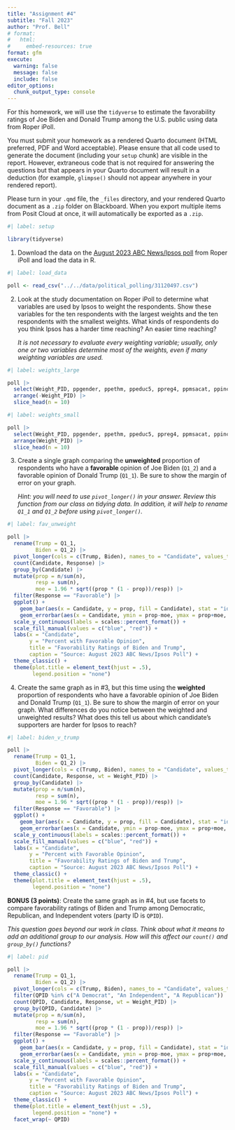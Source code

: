 ```yaml
---
title: "Assignment #4"
subtitle: "Fall 2023"
author: "Prof. Bell"
# format:
#   html:
#     embed-resources: true
format: gfm
execute:
  warning: false
  message: false
  include: false
editor_options: 
  chunk_output_type: console
---
```


For this homework, we will use the `tidyverse` to estimate the favorability ratings of Joe Biden and Donald Trump among the U.S. public using data from Roper iPoll.

You must submit your homework as a rendered Quarto document (HTML preferred, PDF and Word acceptable). Please ensure that all code used to generate the document (including your `setup` chunk) are visible in the report. However, extraneous code that is not required for answering the questions but that appears in your Quarto document will result in a deduction (for example, `glimpse()` should not appear anywhere in your rendered report).

Please turn in your `.qmd` file, the `_files` directory, and your rendered Quarto document as a `.zip` folder on Blackboard. When you export multiple items from Posit Cloud at once, it will automatically be exported as a `.zip`.

```r
#| label: setup

library(tidyverse)
```

1. Download the data on the [August 2023 ABC News/Ipsos poll](https://doi.org/10.25940/ROPER-31120497) from Roper iPoll and load the data in R.

```r
#| label: load_data

poll <- read_csv("../../data/political_polling/31120497.csv")
```

2. Look at the study documentation on Roper iPoll to determine what variables are used by Ipsos to weight the respondents. Show these variables for the ten respondents with the largest weights and the ten respondents with the smallest weights. What kinds of respondents do you think Ipsos has a harder time reaching? An easier time reaching?

    *It is not necessary to evaluate every weighting variable; usually, only one or two variables determine most of the weights, even if many weighting variables are used.*

```r
#| label: weights_large

poll |>
  select(Weight_PID, ppgender, ppethm, ppeduc5, ppreg4, ppmsacat, ppinc7, QPID) |>
  arrange(-Weight_PID) |>
  slice_head(n = 10)
```

```r
#| label: weights_small

poll |>
  select(Weight_PID, ppgender, ppethm, ppeduc5, ppreg4, ppmsacat, ppinc7, QPID) |>
  arrange(Weight_PID) |>
  slice_head(n = 10)
```

3. Create a single graph comparing the **unweighted** proportion of respondents who have a **favorable** opinion of Joe Biden (`Q1_2`) and a favorable opinion of Donald Trump (`Q1_1`). Be sure to show the margin of error on your graph.

    *Hint: you will need to use `pivot_longer()` in your answer. Review this function from our class on tidying data. In addition, it will help to rename `Q1_1` and `Q1_2` before using `pivot_longer()`.*

```r
#| label: fav_unweight

poll |>
  rename(Trump = Q1_1,
         Biden = Q1_2) |>
  pivot_longer(cols = c(Trump, Biden), names_to = "Candidate", values_to = "Response") |>
  count(Candidate, Response) |>
  group_by(Candidate) |>
  mutate(prop = n/sum(n),
         resp = sum(n),
         moe = 1.96 * sqrt((prop * (1 - prop))/resp)) |>
  filter(Response == "Favorable") |>
  ggplot() +
    geom_bar(aes(x = Candidate, y = prop, fill = Candidate), stat = "identity", position = "dodge") +
    geom_errorbar(aes(x = Candidate, ymin = prop-moe, ymax = prop+moe, group = Candidate), position = position_dodge(.9), width = .2) +
  scale_y_continuous(labels = scales::percent_format()) +
  scale_fill_manual(values = c("blue", "red")) +
  labs(x = "Candidate",
       y = "Percent with Favorable Opinion",
       title = "Favorability Ratings of Biden and Trump",
       caption = "Source: August 2023 ABC News/Ipsos Poll") +
  theme_classic() +
  theme(plot.title = element_text(hjust = .5),
        legend.position = "none")
```

4. Create the same graph as in \#3, but this time using the **weighted** proportion of respondents who have a favorable opinion of Joe Biden and Donald Trump (`Q1_1`). Be sure to show the margin of error on your graph. What differences do you notice between the weighted and unweighted results? What does this tell us about which candidate's supporters are harder for Ipsos to reach?

```r
#| label: biden_v_trump

poll |>
  rename(Trump = Q1_1,
         Biden = Q1_2) |>
  pivot_longer(cols = c(Trump, Biden), names_to = "Candidate", values_to = "Response") |>
  count(Candidate, Response, wt = Weight_PID) |>
  group_by(Candidate) |>
  mutate(prop = n/sum(n),
         resp = sum(n),
         moe = 1.96 * sqrt((prop * (1 - prop))/resp)) |>
  filter(Response == "Favorable") |>
  ggplot() +
    geom_bar(aes(x = Candidate, y = prop, fill = Candidate), stat = "identity", position = "dodge") +
    geom_errorbar(aes(x = Candidate, ymin = prop-moe, ymax = prop+moe, group = Candidate), position = position_dodge(.9), width = .2) +
  scale_y_continuous(labels = scales::percent_format()) +
  scale_fill_manual(values = c("blue", "red")) +
  labs(x = "Candidate",
       y = "Percent with Favorable Opinion",
       title = "Favorability Ratings of Biden and Trump",
       caption = "Source: August 2023 ABC News/Ipsos Poll") +
  theme_classic() +
  theme(plot.title = element_text(hjust = .5),
        legend.position = "none")
```

**BONUS (3 points)**: Create the same graph as in \#4, but use facets to compare favorability ratings of Biden and Trump among Democratic, Republican, and Independent voters (party ID is `QPID`).

*This question goes beyond our work in class. Think about what it means to add an additional group to our analysis. How will this affect our `count()` and `group_by()` functions?*

```r
#| label: pid

poll |>
  rename(Trump = Q1_1,
         Biden = Q1_2) |>
  pivot_longer(cols = c(Trump, Biden), names_to = "Candidate", values_to = "Response") |>
  filter(QPID %in% c("A Democrat", "An Independent", "A Republican")) |>
  count(QPID, Candidate, Response, wt = Weight_PID) |>
  group_by(QPID, Candidate) |>
  mutate(prop = n/sum(n),
         resp = sum(n),
         moe = 1.96 * sqrt((prop * (1 - prop))/resp)) |>
  filter(Response == "Favorable") |>
  ggplot() +
    geom_bar(aes(x = Candidate, y = prop, fill = Candidate), stat = "identity", position = "dodge") +
    geom_errorbar(aes(x = Candidate, ymin = prop-moe, ymax = prop+moe, group = Candidate), position = position_dodge(.9), width = .2) +
  scale_y_continuous(labels = scales::percent_format()) +
  scale_fill_manual(values = c("blue", "red")) +
  labs(x = "Candidate",
       y = "Percent with Favorable Opinion",
       title = "Favorability Ratings of Biden and Trump",
       caption = "Source: August 2023 ABC News/Ipsos Poll") +
  theme_classic() +
  theme(plot.title = element_text(hjust = .5),
        legend.position = "none") +
  facet_wrap(~ QPID)
```
